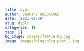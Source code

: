 ```yaml
---
title: dyplr
author: Boukary OUEDRAOGO
date: '2021-01-29'
slug: dyplr
categories: []
tags: []
bg_image: images/featue-bg.jpg
image: images/blog/blog-post-1.jpg
---
```

